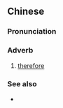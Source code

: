 ==Chinese==
{{zh-forms}}

===Pronunciation===
{{zh-pron
|w=4keq lau
|cat=adv
}}

===Adverb===
{{zh-adv}}

# {{lb|zh|Shanghai}} [[therefore]]

===See also===
* {{zh-l|所以}}